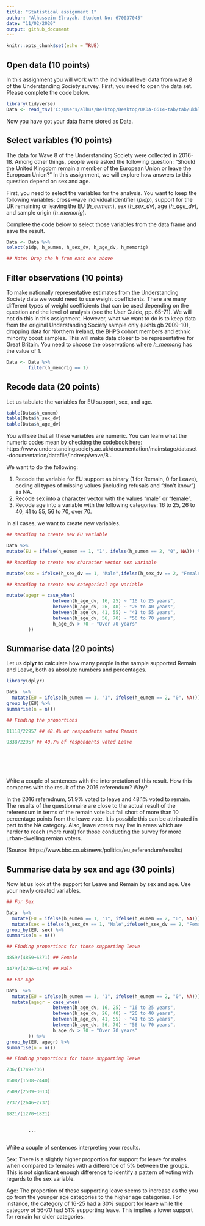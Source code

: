 ---
title: "Statistical assignment 1"
author: "Alhussein Elrayah, Student No: 670037045"
date: "11/02/2020"
output: github_document
---

```{r setup, include=FALSE}
knitr::opts_chunk$set(echo = TRUE)
```

## Open data (10 points)

In this assignment you will work with the individual level data from wave 8 of the Understanding Society survey. First, you need to open the data set. Please complete the code below.

```{r}
library(tidyverse)
Data <- read_tsv('C:/Users/alhus/Desktop/Desktop/UKDA-6614-tab/tab/ukhls_w8/h_indresp.tab')
```

Now you have got your data frame stored as Data. 

## Select variables (10 points)

The data for Wave 8 of the Understanding Society were collected in 2016-18. Among other things, people were asked the following question: "Should the United Kingdom remain a member of the European Union or leave the European Union?" In this assignment, we will explore how answers to this question depend on sex and age.

First, you need to select the variables for the analysis. You want to keep the following variables: cross-wave individual identifier (*pidp*), support for the UK remaining or leaving the EU (*h_eumem*), sex (*h_sex_dv*), age (*h_age_dv*), and sample origin (*h_memorig*).

Complete the code below to select those variables from the data frame and save the result.

```{r}
Data <- Data %>%
select(pidp, h_eumem, h_sex_dv, h_age_dv, h_memorig)

## Note: Drop the h from each one above
```


## Filter observations (10 points)

To make nationally representative estimates from the Understanding Society data we would need to use weight coefficients. There are many different types of weight coefficients that can be used depending on the question and the level of analysis (see the User Guide, pp. 65-71). We will not do this in this assignment. However, what we want to do is to keep data from the original Understanding Society sample only (ukhls gb 2009-10), dropping  data for Northern Ireland, the BHPS cohort members and ethnic minority boost samples. This will make data closer to be representative for Great Britain. You need to choose the observations where *h_memorig* has the value of 1.

```{r}
Data <- Data %>%
        filter(h_memorig == 1)
```

## Recode data (20 points)

Let us tabulate the variables for EU support, sex, and age.

```{r}
table(Data$h_eumem)
table(Data$h_sex_dv)
table(Data$h_age_dv)
```

You will see that all these variables are numeric. You can learn what the numeric codes mean by checking the codebook here: https://www.understandingsociety.ac.uk/documentation/mainstage/dataset-documentation/datafile/indresp/wave/8 .

We want to do the following:

1) Recode the variable for EU support as binary (1 for Remain, 0 for Leave), coding all types of missing values (including refusals and "don't know") as NA.
2) Recode sex into a character vector with the values "male" or "female".
3) Recode age into a variable with the following categories: 16 to 25, 26 to 40, 41 to 55, 56 to 70, over 70.

In all cases, we want to create new variables.

```{r}

## Recoding to create new EU variable

Data %>%
mutate(EU = ifelse(h_eumem == 1, "1", ifelse(h_eumem == 2, "0", NA))) %>%

## Recoding to create new character vector sex variable

mutate(sex = ifelse(h_sex_dv == 1, "Male",ifelse(h_sex_dv == 2, "Female", NA))) %>%

## Recoding to create new categorical age variable

mutate(agegr = case_when(
                 between(h_age_dv, 16, 25) ~ "16 to 25 years",
                 between(h_age_dv, 26, 40) ~ "26 to 40 years",
                 between(h_age_dv, 41, 55) ~ "41 to 55 years",
                 between(h_age_dv, 56, 70) ~ "56 to 70 years",
                 h_age_dv > 70 ~ "Over 70 years"
        )) 

```

## Summarise data (20 points)

Let us **dplyr** to calculate how many people in the sample supported Remain and Leave, both as absolute numbers and percentages.

```{r}

library(dplyr)

Data  %>%
  mutate(EU = ifelse(h_eumem == 1, "1", ifelse(h_eumem == 2, "0", NA))) %>%
group_by(EU) %>%
summarise(n = n())

## Finding the proportions

11118/22957 ## 48.4% of respondents voted Remain

9338/22957 ## 40.7% of respondents voted Leave




        
```


Write a couple of sentences with the interpretation of this result. How this compares with the result of the 2016 referendum? Why?

In the 2016 referednum, 51.9% voted to leave and 48.1% voted to remain. The results of the questionnaire are 
close to the actual result of the referendum in terms of the remain vote but fall short of more than 10
percentage points from the leave vote. It is possible this can be attributed in part to the NA category. Also,
leave voters may live in areas which are harder to reach (more rural) for those conducting the survey for more urban-dwelling remian voters.

(Source: https://www.bbc.co.uk/news/politics/eu_referendum/results)

## Summarise data by sex and age (30 points)

Now let us look at the support for Leave and Remain by sex and age. Use your newly created variables.


```{r}

## For Sex

Data  %>%
  mutate(EU = ifelse(h_eumem == 1, "1", ifelse(h_eumem == 2, "0", NA))) %>%
  mutate(sex = ifelse(h_sex_dv == 1, "Male",ifelse(h_sex_dv == 2, "Female", NA)))%>%
group_by(EU, sex) %>%
summarise(n = n())

## Finding proportions for those supporting leave

4859/(4859+6371) ## Female

4479/(4746+4479) ## Male

## For Age

Data  %>%
  mutate(EU = ifelse(h_eumem == 1, "1", ifelse(h_eumem == 2, "0", NA))) %>%
  mutate(agegr = case_when(
                 between(h_age_dv, 16, 25) ~ "16 to 25 years",
                 between(h_age_dv, 26, 40) ~ "26 to 40 years",
                 between(h_age_dv, 41, 55) ~ "41 to 55 years",
                 between(h_age_dv, 56, 70) ~ "56 to 70 years",
                 h_age_dv > 70 ~ "Over 70 years"
        )) %>%
group_by(EU, agegr) %>%
summarise(n = n())

## Finding proportions for those supporting leave

736/(1749+736)

1508/(1508+2440)

2509/(2509+3013)

2737/(2646+2737)

1821/(1270+1821)


        ...
    
```


Write a couple of sentences interpreting your results.

Sex: There is a slightly higher proportion for support for leave for males when compared to females with a
difference of 5% between the groups. This is not signficant enough difference to identify a pattern of voting
with regards to the sex variable.

Age: The proportion of those supporting leave seems to increase as the you go from the younger age categories to
the higher age categories. For instance, the category of 16-25 had a 30% support for leave while the category of 
56-70 had 51% supporting leave. This implies a lower support for remain for older categories.
